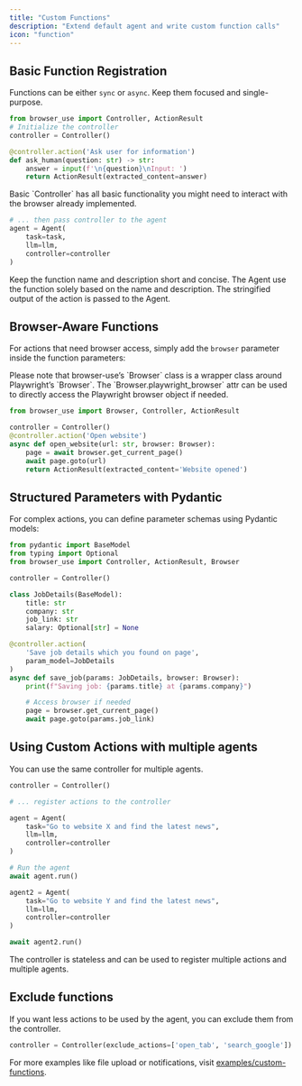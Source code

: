 ```yaml
---
title: "Custom Functions"
description: "Extend default agent and write custom function calls"
icon: "function"
---
```


## Basic Function Registration

Functions can be either `sync` or `async`. Keep them focused and single-purpose.

```python
from browser_use import Controller, ActionResult
# Initialize the controller
controller = Controller()

@controller.action('Ask user for information')
def ask_human(question: str) -> str:
    answer = input(f'\n{question}\nInput: ')
    return ActionResult(extracted_content=answer)
```

<Note>
  Basic `Controller` has all basic functionality you might need to interact with
  the browser already implemented.
</Note>

```python
# ... then pass controller to the agent
agent = Agent(
    task=task,
    llm=llm,
    controller=controller
)
```

<Note>
  Keep the function name and description short and concise. The Agent use the
  function solely based on the name and description. The stringified output of
  the action is passed to the Agent.
</Note>

## Browser-Aware Functions

For actions that need browser access, simply add the `browser` parameter inside the function parameters:

<Note>
  Please note that browser-use’s `Browser` class is a wrapper class around
  Playwright’s `Browser`. The `Browser.playwright_browser` attr can be used
  to directly access the Playwright browser object if needed.
</Note>

```python
from browser_use import Browser, Controller, ActionResult

controller = Controller()
@controller.action('Open website')
async def open_website(url: str, browser: Browser):
    page = await browser.get_current_page()
    await page.goto(url)
    return ActionResult(extracted_content='Website opened')
```

## Structured Parameters with Pydantic

For complex actions, you can define parameter schemas using Pydantic models:

```python
from pydantic import BaseModel
from typing import Optional
from browser_use import Controller, ActionResult, Browser

controller = Controller()

class JobDetails(BaseModel):
    title: str
    company: str
    job_link: str
    salary: Optional[str] = None

@controller.action(
    'Save job details which you found on page',
    param_model=JobDetails
)
async def save_job(params: JobDetails, browser: Browser):
    print(f"Saving job: {params.title} at {params.company}")

    # Access browser if needed
    page = browser.get_current_page()
    await page.goto(params.job_link)
```

## Using Custom Actions with multiple agents

You can use the same controller for multiple agents.

```python
controller = Controller()

# ... register actions to the controller

agent = Agent(
    task="Go to website X and find the latest news",
    llm=llm,
    controller=controller
)

# Run the agent
await agent.run()

agent2 = Agent(
    task="Go to website Y and find the latest news",
    llm=llm,
    controller=controller
)

await agent2.run()
```

<Note>
  The controller is stateless and can be used to register multiple actions and
  multiple agents.
</Note>



## Exclude functions
If you want less actions to be used by the agent, you can exclude them from the controller.
```python
controller = Controller(exclude_actions=['open_tab', 'search_google'])
```


For more examples like file upload or notifications, visit [examples/custom-functions](https://github.com/browser-use/browser-use/tree/main/examples/custom-functions).
